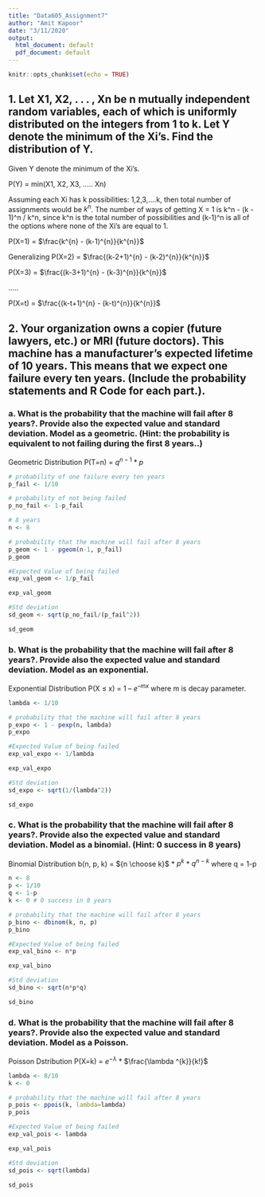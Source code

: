 ```yaml
---
title: "Data605_Assignment7"
author: "Amit Kapoor"
date: "3/11/2020"
output:
  html_document: default
  pdf_document: default
---
```


```r
knitr::opts_chunk$set(echo = TRUE)
```


## 1. Let X1, X2, . . . , Xn be n mutually independent random variables, each of which is uniformly distributed on the integers from 1 to k. Let Y denote the minimum of the Xi’s. Find the distribution of Y.

Given Y denote the minimum of the Xi’s. 

P(Y) = min(X1, X2, X3, ..... Xn)

Assuming each Xi has k possibilities: 1,2,3,....k, then total number of assignments would be $k^{n}$. 
The number of ways of getting X = 1 is k^n - (k - 1)^n / k^n, since k^n is the total number of possibilities and (k-1)^n is all of the options where none of the Xi’s are equal to 1.

P(X=1) = $\frac{k^{n} - (k-1)^{n}}{k^{n}}$

Generalizing
P(X=2) = $\frac{(k-2+1)^{n} - (k-2)^{n}}{k^{n}}$

P(X=3) = $\frac{(k-3+1)^{n} - (k-3)^{n}}{k^{n}}$

.....

P(X=t) = $\frac{(k-t+1)^{n} - (k-t)^{n}}{k^{n}}$



## 2. Your organization owns a copier (future lawyers, etc.) or MRI (future doctors). This machine has a manufacturer’s expected lifetime of 10 years. This means that we expect one failure every ten years. (Include the probability statements and R Code for each part.).


### a. What is the probability that the machine will fail after 8 years?. Provide also the expected value and standard deviation. Model as a geometric. (Hint: the probability is equivalent to not failing during the first 8 years..)

Geometric Distribution
P(T=n) = $q^{n-1}*p$



```r
# probability of one failure every ten years
p_fail <- 1/10

# probability of not being failed
p_no_fail <- 1-p_fail

# 8 years
n <- 8

# probability that the machine will fail after 8 years
p_geom <- 1 - pgeom(n-1, p_fail)
p_geom
```


```r

#Expected Value of being failed
exp_val_geom <- 1/p_fail

exp_val_geom
```


```r
#Std deviation
sd_geom <- sqrt(p_no_fail/(p_fail^2))

sd_geom
```



### b. What is the probability that the machine will fail after 8 years?. Provide also the expected value and standard deviation. Model as an exponential.

Exponential Distribution
P(X $\leqslant$ x) = 1 – $e^{–mx}$ where m is decay parameter. 

```r

lambda <- 1/10

# probability that the machine will fail after 8 years
p_expo <- 1 - pexp(n, lambda)
p_expo
```


```r

#Expected Value of being failed
exp_val_expo <- 1/lambda

exp_val_expo
```


```r
#Std deviation
sd_expo <- sqrt(1/(lambda^2))

sd_expo
```

### c. What is the probability that the machine will fail after 8 years?. Provide also the expected value and standard deviation. Model as a binomial. (Hint: 0 success in 8 years)

Binomial Distribution
b(n, p, k) = ${n \choose k}$ * $p^{k}$ * $q^{n-k}$ 
where q = 1-p

```r
n <- 8
p <- 1/10
q <- 1-p
k <- 0 # 0 success in 8 years

# probability that the machine will fail after 8 years
p_bino <- dbinom(k, n, p)
p_bino
```


```r

#Expected Value of being failed
exp_val_bino <- n*p

exp_val_bino
```


```r
#Std deviation
sd_bino <- sqrt(n*p*q)

sd_bino
```

### d. What is the probability that the machine will fail after 8 years?. Provide also the expected value and standard deviation. Model as a Poisson.

Poisson Dstribution
P(X=k) = $e^{- \lambda }$ * $\frac{\lambda ^{k}}{k!}$


```r
lambda <- 8/10
k <- 0

# probability that the machine will fail after 8 years
p_pois <- ppois(k, lambda=lambda)
p_pois
```


```r

#Expected Value of being failed
exp_val_pois <- lambda

exp_val_pois
```


```r
#Std deviation
sd_pois <- sqrt(lambda)

sd_pois
```

















